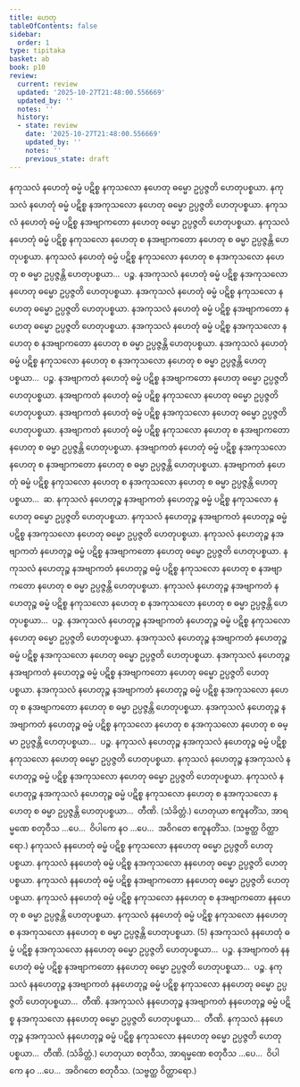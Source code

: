 ```yaml
---
title: ဟေတု
tableOfContents: false
sidebar:
  order: 1
type: tipitaka
basket: ab
book: p10
review:
  current: review
  updated: '2025-10-27T21:48:00.556669'
  updated_by: ''
  notes: ''
  history:
  - state: review
    date: '2025-10-27T21:48:00.556669'
    updated_by: ''
    notes: ''
    previous_state: draft
---
```



<ReviewStatus review={frontmatter.review} showDetails={true} />

<HypothesisAnnotation frontmatter={frontmatter} />

<DynamicBreadcrumb />

<Division number="1" book="p10" e="ch" v="40" p="123">

<Paragraph number="2" book="p10">
နကုသလံ နဟေတုံ ဓမ္မံ ပဋိစ္စ နကုသလော နဟေတု ဓမ္မော ဥပ္ပဇ္ဇတိ ဟေတုပစ္စယာ. နကုသလံ နဟေတုံ ဓမ္မံ ပဋိစ္စ နအကုသလော နဟေတု ဓမ္မော ဥပ္ပဇ္ဇတိ ဟေတုပစ္စယာ. နကုသလံ နဟေတုံ ဓမ္မံ ပဋိစ္စ နအဗျာကတော နဟေတု ဓမ္မော ဥပ္ပဇ္ဇတိ ဟေတုပစ္စယာ. နကုသလံ နဟေတုံ ဓမ္မံ ပဋိစ္စ နကုသလော နဟေတု စ နအဗျာကတော နဟေတု စ ဓမ္မာ ဥပ္ပဇ္ဇန္တိ ဟေတုပစ္စယာ. နကုသလံ နဟေတုံ ဓမ္မံ ပဋိစ္စ နကုသလော နဟေတု စ နအကုသလော နဟေတု စ ဓမ္မာ ဥပ္ပဇ္ဇန္တိ ဟေတုပစ္စယာ…  ပဉ္စ.
</Paragraph>

</Division>
<Division number="2" book="p10" e="ch" v="40" p="123">

<Paragraph number="3" book="p10">
နအကုသလံ နဟေတုံ ဓမ္မံ ပဋိစ္စ နအကုသလော နဟေတု ဓမ္မော ဥပ္ပဇ္ဇတိ ဟေတုပစ္စယာ. နအကုသလံ နဟေတုံ ဓမ္မံ ပဋိစ္စ နကုသလော နဟေတု ဓမ္မော ဥပ္ပဇ္ဇတိ ဟေတုပစ္စယာ. နအကုသလံ နဟေတုံ ဓမ္မံ ပဋိစ္စ နအဗျာကတော နဟေတု ဓမ္မော ဥပ္ပဇ္ဇတိ ဟေတုပစ္စယာ. နအကုသလံ နဟေတုံ ဓမ္မံ ပဋိစ္စ နအကုသလော နဟေတု စ နအဗျာကတော နဟေတု စ ဓမ္မာ ဥပ္ပဇ္ဇန္တိ ဟေတုပစ္စယာ. နအကုသလံ နဟေတုံ ဓမ္မံ ပဋိစ္စ နကုသလော နဟေတု စ နအကုသလော နဟေတု စ ဓမ္မာ ဥပ္ပဇ္ဇန္တိ ဟေတုပစ္စယာ…  ပဉ္စ.
</Paragraph>

</Division>
<Division number="3" book="p10" e="ch" v="40" p="124">

<Paragraph number="4" book="p10">
နအဗျာကတံ နဟေတုံ ဓမ္မံ ပဋိစ္စ နအဗျာကတော နဟေတု ဓမ္မော ဥပ္ပဇ္ဇတိ ဟေတုပစ္စယာ. နအဗျာကတံ နဟေတုံ ဓမ္မံ ပဋိစ္စ နကုသလော နဟေတု ဓမ္မော ဥပ္ပဇ္ဇတိ ဟေတုပစ္စယာ. နအဗျာကတံ နဟေတုံ ဓမ္မံ ပဋိစ္စ နအကုသလော နဟေတု ဓမ္မော ဥပ္ပဇ္ဇတိ ဟေတုပစ္စယာ. နအဗျာကတံ နဟေတုံ ဓမ္မံ ပဋိစ္စ နကုသလော နဟေတု စ နအဗျာကတော နဟေတု စ ဓမ္မာ ဥပ္ပဇ္ဇန္တိ ဟေတုပစ္စယာ. နအဗျာကတံ နဟေတုံ ဓမ္မံ ပဋိစ္စ နအကုသလော နဟေတု စ နအဗျာကတော နဟေတု စ ဓမ္မာ ဥပ္ပဇ္ဇန္တိ ဟေတုပစ္စယာ. နအဗျာကတံ နဟေတုံ ဓမ္မံ ပဋိစ္စ နကုသလော နဟေတု စ နအကုသလော နဟေတု စ ဓမ္မာ ဥပ္ပဇ္ဇန္တိ ဟေတုပစ္စယာ…  ဆ.
</Paragraph>

</Division>
<Division number="4" book="p10" e="ch" v="40" p="124">

<Paragraph number="5" book="p10">
နကုသလံ နဟေတုဉ္စ နအဗျာကတံ နဟေတုဉ္စ ဓမ္မံ ပဋိစ္စ နကုသလော နဟေတု ဓမ္မော ဥပ္ပဇ္ဇတိ ဟေတုပစ္စယာ. နကုသလံ နဟေတုဉ္စ နအဗျာကတံ နဟေတုဉ္စ ဓမ္မံ ပဋိစ္စ နအကုသလော နဟေတု ဓမ္မော ဥပ္ပဇ္ဇတိ ဟေတုပစ္စယာ. နကုသလံ နဟေတုဉ္စ နအဗျာကတံ နဟေတုဉ္စ ဓမ္မံ ပဋိစ္စ နအဗျာကတော နဟေတု ဓမ္မော ဥပ္ပဇ္ဇတိ ဟေတုပစ္စယာ. နကုသလံ နဟေတုဉ္စ နအဗျာကတံ နဟေတုဉ္စ ဓမ္မံ ပဋိစ္စ နကုသလော နဟေတု စ နအဗျာကတော နဟေတု စ ဓမ္မာ ဥပ္ပဇ္ဇန္တိ ဟေတုပစ္စယာ. နကုသလံ နဟေတုဉ္စ နအဗျာကတံ နဟေတုဉ္စ ဓမ္မံ ပဋိစ္စ နကုသလော နဟေတု စ နအကုသလော နဟေတု စ ဓမ္မာ ဥပ္ပဇ္ဇန္တိ ဟေတုပစ္စယာ…  ပဉ္စ.
</Paragraph>

</Division>
<Division number="5" book="p10" e="ch" v="40" p="124">

<Paragraph number="6" book="p10">
နအကုသလံ နဟေတုဉ္စ နအဗျာကတံ နဟေတုဉ္စ ဓမ္မံ ပဋိစ္စ နကုသလော နဟေတု ဓမ္မော ဥပ္ပဇ္ဇတိ ဟေတုပစ္စယာ. နအကုသလံ နဟေတုဉ္စ နအဗျာကတံ နဟေတုဉ္စ ဓမ္မံ ပဋိစ္စ နအကုသလော နဟေတု ဓမ္မော ဥပ္ပဇ္ဇတိ ဟေတုပစ္စယာ. နအကုသလံ နဟေတုဉ္စ နအဗျာကတံ နဟေတုဉ္စ ဓမ္မံ ပဋိစ္စ နအဗျာကတော နဟေတု ဓမ္မော ဥပ္ပဇ္ဇတိ ဟေတုပစ္စယာ. နအကုသလံ နဟေတုဉ္စ နအဗျာကတံ နဟေတုဉ္စ ဓမ္မံ ပဋိစ္စ နအကုသလော နဟေတု စ နအဗျာကတော နဟေတု စ ဓမ္မာ ဥပ္ပဇ္ဇန္တိ ဟေတုပစ္စယာ. နအကုသလံ နဟေတုဉ္စ နအဗျာကတံ နဟေတုဉ္စ ဓမ္မံ ပဋိစ္စ နကုသလော နဟေတု စ နအကုသလော နဟေတု စ ဓမ္မာ ဥပ္ပဇ္ဇန္တိ ဟေတုပစ္စယာ…  ပဉ္စ.
</Paragraph>

</Division>
<Division number="6" book="p10" e="ch" v="40" p="124">

<Paragraph number="7" book="p10">
နကုသလံ နဟေတုဉ္စ နအကုသလံ နဟေတုဉ္စ ဓမ္မံ ပဋိစ္စ နကုသလော နဟေတု ဓမ္မော ဥပ္ပဇ္ဇတိ ဟေတုပစ္စယာ. နကုသလံ နဟေတုဉ္စ နအကုသလံ နဟေတုဉ္စ ဓမ္မံ ပဋိစ္စ နအကုသလော နဟေတု ဓမ္မော ဥပ္ပဇ္ဇတိ ဟေတုပစ္စယာ. နကုသလံ နဟေတုဉ္စ နအကုသလံ နဟေတုဉ္စ ဓမ္မံ ပဋိစ္စ နကုသလော နဟေတု စ နအကုသလော နဟေတု စ ဓမ္မာ ဥပ္ပဇ္ဇန္တိ ဟေတုပစ္စယာ…  တီဏိ. (သံခိတ္တံ.)
</Paragraph>

<Paragraph number="8" book="p10">
ဟေတုယာ ဧကူနတိံသ, အာရမ္မဏေ စတုဝီသ …ပေ…  ဝိပါကေ နဝ …ပေ…  အဝိဂတေ ဧကူနတိံသ. (သဗ္ဗတ္ထ ဝိတ္ထာရော.)
</Paragraph>

</Division>
<Division number="7" book="p10" e="ch" v="40" p="125">

<Paragraph number="9" book="p10">
နကုသလံ နနဟေတုံ ဓမ္မံ ပဋိစ္စ နကုသလော နနဟေတု ဓမ္မော ဥပ္ပဇ္ဇတိ ဟေတုပစ္စယာ. နကုသလံ နနဟေတုံ ဓမ္မံ ပဋိစ္စ နအကုသလော နနဟေတု ဓမ္မော ဥပ္ပဇ္ဇတိ ဟေတုပစ္စယာ. နကုသလံ နနဟေတုံ ဓမ္မံ ပဋိစ္စ နအဗျာကတော နနဟေတု ဓမ္မော ဥပ္ပဇ္ဇတိ ဟေတုပစ္စယာ. နကုသလံ နနဟေတုံ ဓမ္မံ ပဋိစ္စ နကုသလော နနဟေတု စ နအဗျာကတော နနဟေတု စ ဓမ္မာ ဥပ္ပဇ္ဇန္တိ ဟေတုပစ္စယာ. နကုသလံ နနဟေတုံ ဓမ္မံ ပဋိစ္စ နကုသလော နနဟေတု စ နအကုသလော နနဟေတု စ ဓမ္မာ ဥပ္ပဇ္ဇန္တိ ဟေတုပစ္စယာ. (5)
</Paragraph>

<Paragraph number="10" book="p10">
နအကုသလံ နနဟေတုံ ဓမ္မံ ပဋိစ္စ နအကုသလော နနဟေတု ဓမ္မော ဥပ္ပဇ္ဇတိ ဟေတုပစ္စယာ…  ပဉ္စ.
</Paragraph>

<Paragraph number="11" book="p10">
နအဗျာကတံ နနဟေတုံ ဓမ္မံ ပဋိစ္စ နအဗျာကတော နနဟေတု ဓမ္မော ဥပ္ပဇ္ဇတိ ဟေတုပစ္စယာ…  ပဉ္စ.
</Paragraph>

<Paragraph number="12" book="p10">
နကုသလံ နနဟေတုဉ္စ နအဗျာကတံ နနဟေတုဉ္စ ဓမ္မံ ပဋိစ္စ နကုသလော နနဟေတု ဓမ္မော ဥပ္ပဇ္ဇတိ ဟေတုပစ္စယာ…  တီဏိ.
</Paragraph>

<Paragraph number="13" book="p10">
နအကုသလံ နနဟေတုဉ္စ နအဗျာကတံ နနဟေတုဉ္စ ဓမ္မံ ပဋိစ္စ နအကုသလော နနဟေတု ဓမ္မော ဥပ္ပဇ္ဇတိ ဟေတုပစ္စယာ…  တီဏိ.
</Paragraph>

<Paragraph number="14" book="p10">
နကုသလံ နနဟေတုဉ္စ နအကုသလံ နနဟေတုဉ္စ ဓမ္မံ ပဋိစ္စ နကုသလော နနဟေတု ဓမ္မော ဥပ္ပဇ္ဇတိ ဟေတုပစ္စယာ…  တီဏိ. (သံခိတ္တံ.)
</Paragraph>

<Paragraph number="15" book="p10">
ဟေတုယာ စတုဝီသ, အာရမ္မဏေ စတုဝီသ …ပေ…  ဝိပါကေ နဝ …ပေ…  အဝိဂတေ စတုဝီသ. (သဗ္ဗတ္ထ ဝိတ္ထာရော.)
</Paragraph>
</Division>